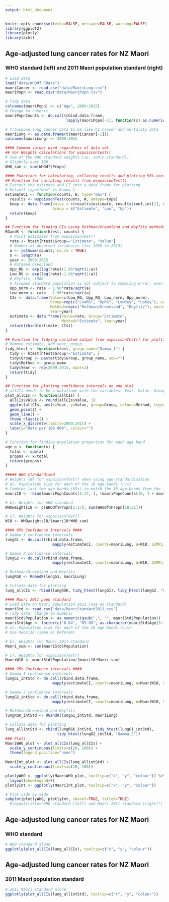 ```yaml
---
output: html_document
---
```


```r
knitr::opts_chunk$set(echo=FALSE, message=FALSE, warning=FALSE)
library(ggplot2)
library(plotly)
library(asht)
```

## Age-adjusted lung cancer rates for NZ Maori
### WHO standard (left) and 2011 Maori population standard (right)

```r
# Load data
load("data/WHOdf.RData")
maoriCancer <- read.csv("data/MaoriLung.csv")
maoriPopn <- read.csv("data/MaoriPopn.csv")

# Tidy data
colnames(maoriPopn) <- c("Age", 2009:2015)
# Change to numeric
maoriPopnCounts <- do.call(cbind.data.frame, 
                           lapply(maoriPopn[-1], function(x) as.numeric(gsub(",", "", x))))

# Transpose lung cancer data to be like CI cancer and mortality data
maoriLung <- as.data.frame(t(maoriCancer[-1]))
colnames(maoriLung) <- 2009:2015

#### Common values used regardless of data set
## For Weights calculations for wspoissonTest() 
# Sum of the WHO standard weights (ie. sum(n.standard))
# Slightly over 100
WHO_sum <- sum(WHOdf$Propn)

#### Functions for calculating, collating results and plotting 95% confidence intervals
## Function for collating results from wspoissonTest() 
# Extract the estimate and CI into a data frame for plotting
# Default type="max" is Gamma 1
estimateCI <- function(counts, W, type="max") {
  results <- wspoissonTest(counts, W, wmtype=type)
  keep <- data.frame(Value = c(results$estimate, results$conf.int[1], results$conf.int[2])*100000,
                     Group = c("Estimate", "Low", "Up"))
  return(keep)
}

## Function for finding CIs using Rothman/Greenland and Keyfitz methods 
RGandK <- function(htest, counts) {
  # Point estimates from wspoissonTest()
  rate <- htest[htest$Group=="Estimate", "Value"]
  # Number of observed incidences (for 2009 to 2015)
  a <- colSums(counts, na.rm = TRUE)
  n <- length(a)
  year <- 2009:2015
  # Rothman Greenland
  Upp_RG <- exp(log(rate)+1.96*sqrt(1/a))
  Low_RG <- exp(log(rate)-1.96*sqrt(1/a))
  # Keyfitz, 1966 
  # Assumes standard population is not subject to sampling error, even if directly standardised.
  Upp_norm <- rate + 1.96*rate/sqrt(a)
  Low_norm <- rate - 1.96*rate/sqrt(a)
  CIs <- data.frame(Value=c(Low_RG, Upp_RG, Low_norm, Upp_norm), 
                    Group=rep(c("LowRG", "UpRG", "LowKey", "UpKey"), each=n), 
                    Method=rep(c("Rothman/Greenland", "Keyfitz"), each=2*n),
                    Year=year)
  estimate <- data.frame(Value=rate, Group="Estimate", 
                         Method="Estimate", Year=year)
  return(rbind(estimate, CIs))
}

## Function for tidying collated output from wspoissonTest() for plotting
# Remove estimate, add year, group
tidy_htest <- function(htest, group_name="Gamma_1") {
  tidy <- htest[htest$Group!="Estimate", ]
  tidy$Group <- paste(tidy$Group, group_name, sep="")
  tidy$Method <- group_name
  tidy$Year <- rep(2009:2015, each=2)
  return(tidy)
}

## Function for plotting confidence intervals on one plot
# allCIs needs to be a dataframe with the variables: Year, Value, Group, Method
plot_allCIs <- function(allCIs) {
  allCIs$Value <- round(allCIs$Value, 1)
  ggplot(allCIs, aes(x=Year, y=Value, group=Group, colour=Method, legendgroup=Method)) +
  geom_point() +
  geom_line() +
  theme_classic() +
  scale_x_discrete(limits=2009:2015) +
  labs(y="Rate per 100 000", colour="")
}

# Function for finding population proportion for each age band
age_p <- function(x) {
  total <- sum(x)
  propns <- x/total
  return(propns)
}

##### WHO standardised
# Weights (W) for wspoissonTest() when using age-standardisation
# a). Population size for each of the 18 age-bands (n.x)
# Combine last two age bands (85+) to match the 18 age-bands from the lung cancer data
maori18 <- rbind(maoriPopnCounts[1:17, ], (maoriPopnCounts[18, ] + maoriPopnCounts[19, ]))

# b). Weights for WHO standard
WHOweights18 <- c(WHOdf$Propn[1:17], sum(WHOdf$Propn[18:21]))

# c). Weights for wspoissonTest()
W18 <- WHOweights18/(maori18*WHO_sum)

#### 95% Confidence intervals ####
# Gamma 1 confidence intervals
lungG1 <- do.call(rbind.data.frame, 
                     mapply(estimateCI, counts=maoriLung, W=W18, SIMPLIFY=FALSE))

# Gamma 2 confidence intervals 
lungG2 <- do.call(rbind.data.frame, 
                     mapply(estimateCI, counts=maoriLung, W=W18, SIMPLIFY=FALSE, type="tcz"))

# Rothman/Greenland and Keyfitz
lungRGK <- RGandK(lungG1, maoriLung)

# Collate data for plotting
lung_allCIs <- rbind(lungRGK, tidy_htest(lungG1), tidy_htest(lungG2, "Gamma_2"))

#### Maori 2011 popn standard
# Load data on Maori population 2011 (use as standard)
maoriStd <- read.csv("data/MaoriStandard2011.csv")
# Tidy data: Change to numeric
maoriStd$Population <- as.numeric(gsub(",", "", maoriStd$Population))
maoriStd$Age <- factor(c("0-04", "05-09", as.character(maoriStd$Age[3:18])))
# a). Population size for each of the 18 age-bands (n.x)
# Use maori18 (same as beforem)

# b). Weights for Maori 2011 standard
Maori_sum <- sum(maoriStd$Population)

# c). Weights for wspoissonTest()
MaoriW18 <- maoriStd$Population/(maori18*Maori_sum)

#### 95% Confidence intervals ####
# Gamma 1 confidence intervals
lungG1_intStd <- do.call(rbind.data.frame, 
                     mapply(estimateCI, counts=maoriLung, W=MaoriW18, SIMPLIFY=FALSE))

# Gamma 2 confidence intervals 
lungG2_intStd <- do.call(rbind.data.frame, 
                     mapply(estimateCI, counts=maoriLung, W=MaoriW18, SIMPLIFY=FALSE, type="tcz"))

# Rothman/Greenland and Keyfitz
lungRGK_intStd <- RGandK(lungG1_intStd, maoriLung)

# Collate data for plotting
lung_allintStd <- rbind(lungRGK_intStd, tidy_htest(lungG1_intStd), 
                       tidy_htest(lungG2_intStd, "Gamma_2"))
### Plots
MaoriWHO_plot <- plot_allCIs(lung_allCIs) +
  scale_y_continuous(limits=c(20, 100)) +
  theme(legend.position="none")
  
MaoriInt_plot <- plot_allCIs(lung_allintStd) +
  scale_y_continuous(limits=c(20, 100)) 

plotlyWHO <- ggplotly(MaoriWHO_plot, tooltip=c("x", "y", "colour")) %>% 
  layout(showlegend=F)
plotlyInt <- ggplotly(MaoriInt_plot, tooltip=c("x", "y", "colour")) 

# Plot side by side
subplot(plotlyWHO, plotlyInt, shareY=TRUE, titleX=TRUE) 
  #layout(title="WHO standard (left) and Maori 2011 standard (right)")
```

## Age-adjusted lung cancer rates for NZ Maori
### WHO standard
```r
# WHO standard alone
ggplotly(plot_allCIs(lung_allCIs), tooltip=c("x", "y", "colour")) 
```

## Age-adjusted lung cancer rates for NZ Maori
### 2011 Maori population standard
```r
# 2011 Maori standard alone
ggplotly(plot_allCIs(lung_allintStd), tooltip=c("x", "y", "colour")) 
```
